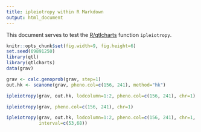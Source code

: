 ```yaml
---
title: ipleiotropy within R Markdown
output: html_document
---
```


This document serves to test the
[R/qtlcharts](https://kbroman.org/qtlcharts/) function `ipleiotropy`.

```r
knitr::opts_chunk$set(fig.width=9, fig.height=6)
set.seed(69891250)
library(qtl)
library(qtlcharts)
data(grav)
```

```r
grav <- calc.genoprob(grav, step=1)
out.hk <- scanone(grav, pheno.col=c(156, 241), method="hk")
```

```r
ipleiotropy(grav, out.hk, lodcolumn=1:2, pheno.col=c(156, 241), chr=1)
```

```r
ipleiotropy(grav, pheno.col=c(156, 241), chr=1)
```

```r
ipleiotropy(grav, out.hk, lodcolumn=1:2, pheno.col=c(156, 241), chr=1,
            interval=c(53,68))
```
